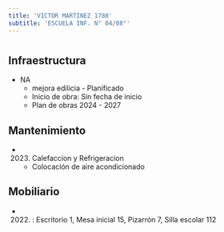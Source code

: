 ```yaml
---
title: 'VICTOR MARTINEZ 1780'
subtitle: 'ESCUELA INF. N° 04/08°'
---
```


#
## Infraestructura

* NA 
    + mejora edilicia - Planificado 
    + Inicio de obra: Sin fecha de inicio 
    + Plan de obras 2024 - 2027 






## Mantenimiento

*  (2023) Calefaccion y Refrigeracion 
    + Colocación de aire acondicionado





## Mobiliario

*  (2022) : Escritorio 1, Mesa inicial 15, Pizarrón 7, Silla escolar 112 



